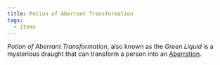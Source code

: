 ```yaml
---
title: Potion of Aberrant Transformation
tags:
  - items
---
```



*Potion of Aberrant Transformation*, also known as the *Green Liquid* is a mysterious draught that can transform a person into an [Aberration](../species/aberration.mdx).